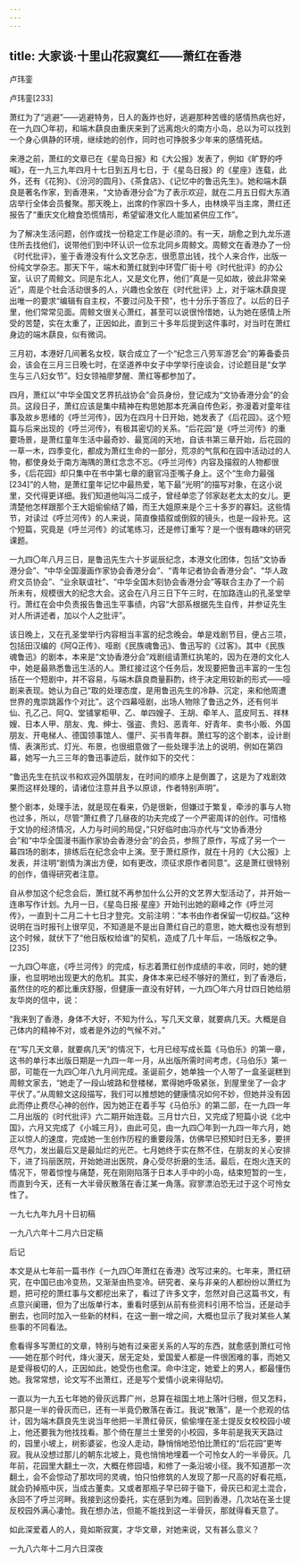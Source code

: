 ```yaml
---
---
---
```

title: 大家谈·十里山花寂寞红——萧红在香港
---




卢玮銮


卢玮銮[233]


萧红为了“逃避”——逃避特务，日人的轰炸也好，逃避那种苦缠的感情热病也好，在一九四〇年初，和端木蕻良由重庆来到了远离炮火的南方小岛，总以为可以找到一个身心俱静的环境，继续她的创作，同时也可挣脱多少年来的感情死结。

来港之前，萧红的文章已在《星岛日报》和《大公报》发表了，例如《旷野的呼喊》，在一九三九年四月十七日到五月七日，于《星岛日报》的《星座》连载，此外，还有《花狗》、《汾河的圆月》、《茶食店》、《记忆中的鲁迅先生》。她和端木蕻良是著名作家，到香港来，“文协香港分会”为了表示欢迎，就在二月五日假大东酒店举行全体会员餐聚。那天晚上，出席的作家四十多人，由林焕平当主席，萧红还报告了“重庆文化粮食恐慌情形，希望留港文化人能加紧供应工作”。

为了解决生活问题，创作或找一份稳定工作是必须的。有一天，胡愈之到九龙乐道住所去找他们，说带他们到中环认识一位东北同乡周鲸文。周鲸文在香港办了一份《时代批评》，鉴于香港没有什么文艺杂志，很愿意出钱，找个人来合作，出版一份纯文学杂志。那天下午，端木和萧红就到中环雪厂街十号《时代批评》的办公室，认识了周鲸文。同是东北人，又是文化界，他们“真是一见如故，彼此非常亲近”，周是个社会活动很多的人，兴趣也全放在《时代批评》上，对于端木蕻良提出唯一的要求“编辑有自主权，不要过问及干预”，也十分乐于答应了。以后的日子里，他们常常见面。周鲸文很关心萧红，甚至可以说很怜惜她，认为她在感情上所受的苦楚，实在太重了，正因如此，直到三十多年后提到这件事时，对当时在萧红身边的端木蕻良，似有微词。

三月初，本港好几间著名女校，联合成立了一个“纪念三八劳军游艺会”的筹备委员会，该会在三月三日晚七时，在坚道养中女子中学举行座谈会，讨论题目是“女学生与三八妇女节”。妇女领袖廖梦醒、萧红等都参加了。

四月，萧红以“中华全国文艺界抗战协会”会员身份，登记成为“文协香港分会”的会员。这段日子，萧红应该是集中精神在构思她那本充满自传色彩，弥漫着对童年往事及故乡思绪的《呼兰河传》，因为在四月十日开始，她发表了《后花园》。这个短篇与后来出现的《呼兰河传》，有极其密切的关系。“后花园”是《呼兰河传》的重要场景，是萧红童年生活中最奇妙、最宽阔的天地，自该书第三章开始，后花园的一草一木，四季变化，都成为萧红生命的一部分，荒凉的气氛和在园中活动过的人物，都使身处于南方海隅的萧红念念不忘。《呼兰河传》内容及描叙的人物都很多，《后花园》却只集中在书中第七章的磨官冯歪嘴子身上。这个“生命力最强[234]”的人物，是萧红童年记忆中最热爱，笔下最“光明”的描写对象，在这小说里，交代得更详细。我们知道他叫冯二成子，曾经单恋了邻家赵老太太的女儿。更清楚他怎样跟那个王大姐偷偷结了婚，而王大姐原来是个三十多岁的寡妇。这些情节，对读过《呼兰河传》的人来说，简直像插叙或倒叙的镜头，也是一段补充。这个短篇，究竟是《呼兰河传》的试笔练习，还是修订重写？是一个很有趣味的研究课题。

一九四〇年八月三日，是鲁迅先生六十岁诞辰纪念，本港文化团体，包括“文协香港分会”、“中华全国漫画作家协会香港分会”、“青年记者协会香港分会”、“华人政府文员协会”、“业余联谊社”、“中华全国木刻协会香港分会”等联合主办了一个前所未有，规模很大的纪念大会。这会在八月三日下午三时，在加路连山的孔圣堂举行。萧红在会中负责报告鲁迅生平事绩，内容“大部系根据先生自传，并参证先生对人所讲述者，加以个人之批评”。

该日晚上，又在孔圣堂举行内容相当丰富的纪念晚会。单是戏剧节目，便占三项，包括田汉编的《阿Q正传》、哑剧《民族魂鲁迅》、鲁迅写的《过客》。其中《民族魂鲁迅》的剧本，本来是“文协香港分会”戏剧组请萧红执笔的，因为在港的文化人中，她是最熟悉鲁迅生活的人。萧红接过这个任务后，发现要把鲁迅丰富的一生包括在一个短剧中，并不容易，与端木蕻良商量斟酌，终于决定用较新的形式——哑剧来表现。她认为自己“取的处理态度，是用鲁迅先生的冷静、沉定，来和他周遭世界的鬼崇跳嚣作个对比”。这个四幕哑剧，出场人物除了鲁迅之外，还有何半仙、孔乙己、阿Q、堂铺掌柜甲、乙、单四嫂子、王胡、牵羊人、蓝皮阿五、祥林嫂、日本人甲、朋友、鬼、绅士、强盗、贵妇、恶青年、好青年、卖书小贩、外国朋友、开电梯人、德国领事馆人、僵尸、买书青年群。萧红写的这个剧本，设计剧情、表演形式、灯光、布景，也很细意做了一些处理手法上的说明，例如在第四幕，她写一九三三年的鲁迅事迹后，就作如下的交代：

“鲁迅先生在抗议书和欢迎外国朋友，在时间的顺序上是倒置了，这是为了戏剧效果而这样处理的，请诸位注意并且予以原谅，作者特别声明”。

整个剧本，处理手法，就是现在看来，仍是很新，但嫌过于繁复，牵涉的事与人物也过多，所以，尽管“萧红费了几昼夜的功夫完成了一个严密周详的创作。可惜格于文协的经济情况，人力与时间的局促，”只好临时由冯亦代与“文协香港分会”和“中华全国漫书画作家协会香港分会”的会员，参照了原作，写成了另一个一幕四场的剧本，排练后在纪念会中上演。至于萧红原作，就在十月的《大公报》上发表，并注明“剧情为演出方便，如有更改，须征求原作者同意”。这是萧红很特别的创作，值得研究者注意。

自从参加这个纪念会后，萧红就不再参加什么公开的文艺界大型活动了，并开始一连串写作计划。九月一日，《星岛日报·星座》开始刊出她的巅峰之作《呼兰河传》，一直到十二月二十七日才登完。文前注明：“本书由作者保留一切权益。”这种说明在当时报刊上很罕见，不知道是不是出自萧红自己的意思，她大概也没有想到这个时候，就伏下了“他日版权给谁”的契机，造成了几十年后，一场版权之争。[235]

一九四〇年底，《呼兰河传》的完成，标志着萧红创作成绩的丰收，同时，她的健康，也显明地出现更大的危机。其实，身体本来已经不够好的萧红，到了香港后，虽然住的吃的都比重庆舒服，但健康一直没有好转，一九四〇年六月廿四日她给朋友华岗的信中，说：

“我来到了香港，身体不大好，不知为什么，写几天文章，就要病几天。大概是自己体内的精神不对，或者是外边的气候不对。”

在“写几天文章，就要病几天”的情况下，七月已经写成长篇《马伯乐》的第一章，这书的单行本出版日期是一九四一年一月，从出版所需时间考虑，《马伯乐》第一部，可能在一九四〇年八九月间完成。圣诞前夕，她单独一个人带了一盒圣诞糕到周鲸文家去，“她走了一段山坡路和登楼梯，累得她呼吸紧张，到屋里坐了一会才平伏了。”从周鲸文这段描写，我们可以推想她的健康情况如何不妙，但她并没有因此而停止费尽心神的创作，因为她正在着手写《马伯乐》的第二部，在一九四一年二月出版的《时代批评》六二期开始连载。三月廿六日，又完成了短篇小说《北中国》，六月又完成了《小城三月》，由此可见，由一九四〇年到一九四一年六月，她正以惊人的速度，完成她一生创作历程的重要段落，仿佛早已预知时日无多，要拼尽气力，发出最后又是最灿烂的光芒。七月她终于实在熬不住，在朋友的关心安排下，进了玛丽医院，开始她进出医院，身心受尽折磨的生活。最后，在炮火连天的情况下，带着惊惶与痛楚，死在刚刚陷落于日本人手中的小岛，结束短暂的一生，而直到今天，还有一大半骨灰散落在香江某一角落。寂寥漂泊恐无过于这个可怜女性了。

一九七九年九月十日初稿

一九八六年十二月六日定稿





后记


本文是从七年前一篇书作《一九四〇年萧红在香港》改写过来的。七年来，萧红研究，在中国已由冷变热，又渐渐由热变冷。研究者、亲与非亲的人都纷纷以萧红为题，把可挖的萧红事与文都挖出来了，看过了许多文字，忽然对自己这篇书文，有点意兴阑珊，但为了出版单行本，重看时感到从前有些资料引用不恰当，还是动手删去，也同时加入一些新的材料，在这一删一增之间，大概也显示了我对某些人某些事的不同看法。

愈看得多写萧红的文章，特别与她有过亲密关系的人写的东西，就愈感到萧红可怜——她在那个时代，烽火漫天，居无定处，爱国爱人都是一件很困难的事，而她又是爱得极切的人，正因如此，她受伤也愈深。命中注定，她爱上的男人，都最懂伤她。我常常想，论文写不出萧红，还是写个爱情小说来得贴切。

一直以为一九五七年她的骨灰远葬广州，总算在祖国土地上落叶归根，但又怎料，那只是一半的骨灰而已，还有一半竟仍散落在香江。我说“散落”，是一个悲观的估计，因为端木蕻良先生说当年他把一半萧红骨灰，偷偷埋在圣士提反女校校园小坡上，他还要我为他找找看。那个倚在屋兰士里旁的小校园，多年前是我天天路过的，园里小坡上，树影婆娑，也没人走动，静悄悄地恐怕比萧红的“后花园”更岑寂。我从没想过那儿的朝东北坡上，竟也悄悄地埋着一个可怜女人的一半骨灰。几年前，花园里大翻土一次，大概在修园墙，和修了一条沿坡小径。我不知道那一次翻土，会不会惊动了那坎坷的灵魂，怕只怕修筑的人发现了那一尺高的好看花瓶，就会扔掉瓶中灰，当成古董卖。又或者那瓶子早已碎于锄下，骨灰已和泥土混合，永回不了呼兰河畔。我接到这份委托，实在感到为难。回到香港，几次站在圣士提反校园外满心凄怆。我在想办法，但能不能找到这一半骨灰，那就得看天意了。

如此深爱着人的人，竟如斯寂寞，才华文章，对她来说，又有甚么意义？

一九八六年十二月六日深夜